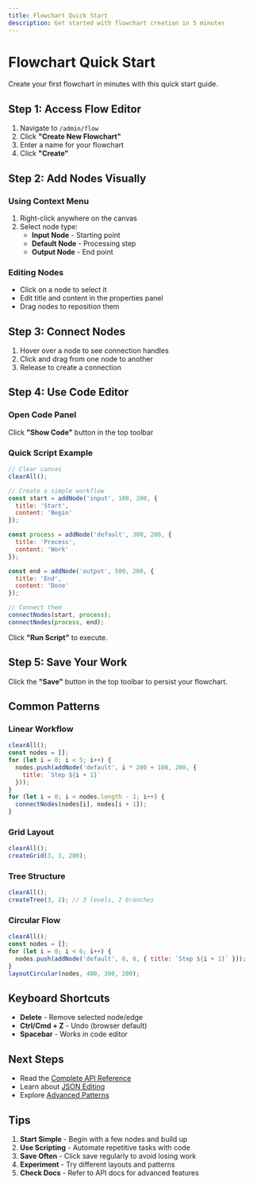 ```yaml
---
title: Flowchart Quick Start
description: Get started with flowchart creation in 5 minutes
---
```


# Flowchart Quick Start

Create your first flowchart in minutes with this quick start guide.

## Step 1: Access Flow Editor

1. Navigate to `/admin/flow`
2. Click **"Create New Flowchart"**
3. Enter a name for your flowchart
4. Click **"Create"**

## Step 2: Add Nodes Visually

### Using Context Menu
1. Right-click anywhere on the canvas
2. Select node type:
   - **Input Node** - Starting point
   - **Default Node** - Processing step
   - **Output Node** - End point

### Editing Nodes
- Click on a node to select it
- Edit title and content in the properties panel
- Drag nodes to reposition them

## Step 3: Connect Nodes

1. Hover over a node to see connection handles
2. Click and drag from one node to another
3. Release to create a connection

## Step 4: Use Code Editor

### Open Code Panel
Click **"Show Code"** button in the top toolbar

### Quick Script Example
```javascript
// Clear canvas
clearAll();

// Create a simple workflow
const start = addNode('input', 100, 200, {
  title: 'Start',
  content: 'Begin'
});

const process = addNode('default', 300, 200, {
  title: 'Process',
  content: 'Work'
});

const end = addNode('output', 500, 200, {
  title: 'End',
  content: 'Done'
});

// Connect them
connectNodes(start, process);
connectNodes(process, end);
```

Click **"Run Script"** to execute.

## Step 5: Save Your Work

Click the **"Save"** button in the top toolbar to persist your flowchart.

## Common Patterns

### Linear Workflow
```javascript
clearAll();
const nodes = [];
for (let i = 0; i < 5; i++) {
  nodes.push(addNode('default', i * 200 + 100, 200, {
    title: `Step ${i + 1}`
  }));
}
for (let i = 0; i < nodes.length - 1; i++) {
  connectNodes(nodes[i], nodes[i + 1]);
}
```

### Grid Layout
```javascript
clearAll();
createGrid(3, 3, 200);
```

### Tree Structure
```javascript
clearAll();
createTree(3, 2); // 3 levels, 2 branches
```

### Circular Flow
```javascript
clearAll();
const nodes = [];
for (let i = 0; i < 6; i++) {
  nodes.push(addNode('default', 0, 0, { title: `Step ${i + 1}` }));
}
layoutCircular(nodes, 400, 300, 200);
```

## Keyboard Shortcuts

- **Delete** - Remove selected node/edge
- **Ctrl/Cmd + Z** - Undo (browser default)
- **Spacebar** - Works in code editor

## Next Steps

- Read the [Complete API Reference](/docs/flowchart-scripting)
- Learn about [JSON Editing](/docs/flowchart-json)
- Explore [Advanced Patterns](/docs/flowchart-patterns)

## Tips

1. **Start Simple** - Begin with a few nodes and build up
2. **Use Scripting** - Automate repetitive tasks with code
3. **Save Often** - Click save regularly to avoid losing work
4. **Experiment** - Try different layouts and patterns
5. **Check Docs** - Refer to API docs for advanced features
